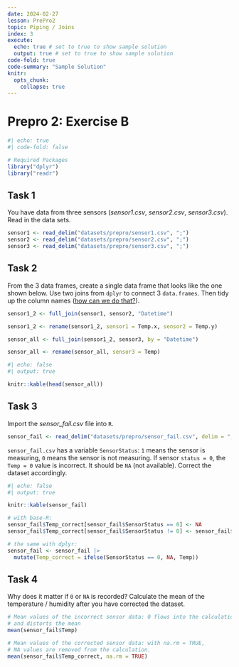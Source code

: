 ```yaml
---
date: 2024-02-27
lesson: PrePro2
topic: Piping / Joins
index: 3
execute:
  echo: true # set to true to show sample solution
  output: true # set to true to show sample solution
code-fold: true
code-summary: "Sample Solution"
knitr:
  opts_chunk:
    collapse: true
---
```


# Prepro 2: Exercise B

```r
#| echo: true
#| code-fold: false

# Required Packages
library("dplyr")
library("readr")
```

## Task 1

You have data from three sensors (*sensor1.csv*, *sensor2.csv*, *sensor3.csv*). Read in the data sets.

```r
sensor1 <- read_delim("datasets/prepro/sensor1.csv", ";")
sensor2 <- read_delim("datasets/prepro/sensor2.csv", ";")
sensor3 <- read_delim("datasets/prepro/sensor3.csv", ";")
```

## Task 2

From the 3 data frames, create a single data frame that looks like the one shown below. Use two joins from `dplyr` to connect 3 `data.frames`. Then tidy up the column names ([how can we do that?](https://www.statology.org/how-to-rename-data-frame-columns-in-r/)).

```r
sensor1_2 <- full_join(sensor1, sensor2, "Datetime")

sensor1_2 <- rename(sensor1_2, sensor1 = Temp.x, sensor2 = Temp.y)

sensor_all <- full_join(sensor1_2, sensor3, by = "Datetime")

sensor_all <- rename(sensor_all, sensor3 = Temp)
```

```r
#| echo: false
#| output: true

knitr::kable(head(sensor_all))
```

## Task 3

Import the *sensor_fail.csv* file into `R`.

```r
sensor_fail <- read_delim("datasets/prepro/sensor_fail.csv", delim = ";")
```

`sensor_fail.csv` has a variable `SensorStatus`: `1` means the sensor is measuring, `0` means the sensor is not measuring. If sensor `status = 0`, the `Temp = 0` value is incorrect. It should be `NA` (not available). Correct the dataset accordingly.

```r
#| echo: false
#| output: true

knitr::kable(sensor_fail)
```

```r
# with base-R:
sensor_fail$Temp_correct[sensor_fail$SensorStatus == 0] <- NA
sensor_fail$Temp_correct[sensor_fail$SensorStatus != 0] <- sensor_fail$Temp # Warning message can be ignored.

# the same with dplyr:
sensor_fail <- sensor_fail |>
  mutate(Temp_correct = ifelse(SensorStatus == 0, NA, Temp))
```

## Task 4

Why does it matter if `0` or `NA` is recorded? Calculate the mean of the temperature / humidity after you have corrected the dataset.

```r
# Mean values of the incorrect sensor data: 0 flows into the calculation
# and distorts the mean
mean(sensor_fail$Temp)

# Mean values of the corrected sensor data: with na.rm = TRUE,
# NA values are removed from the calculation.
mean(sensor_fail$Temp_correct, na.rm = TRUE)

```
